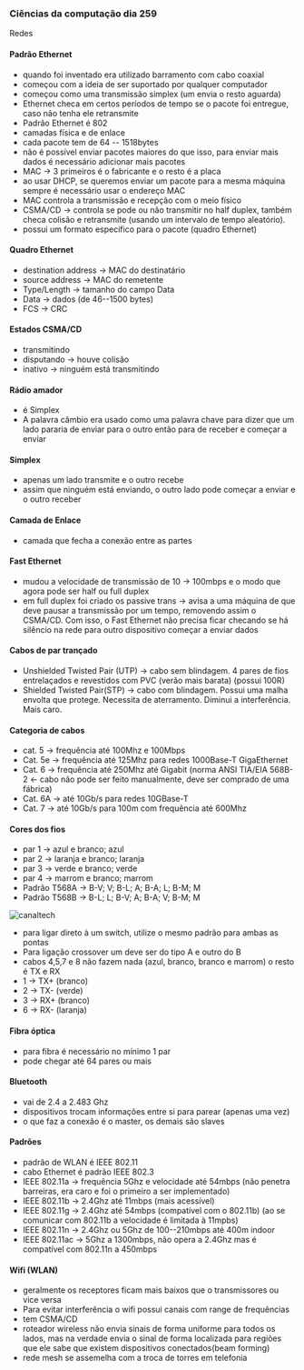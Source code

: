 




### Ciências da computação dia 259

Redes

#### Padrão Ethernet

-   quando foi inventado era utilizado barramento com cabo coaxial
-   começou com a ideia de ser suportado por qualquer computador
-   começou como uma transmissão simplex (um envia o resto aguarda)
-   Ethernet checa em certos períodos de tempo se o pacote foi entregue,
    caso não tenha ele retransmite
-   Padrão Ethernet é 802
-   camadas física e de enlace
-   cada pacote tem de 64 -- 1518bytes
-   não é possível enviar pacotes maiores do que isso, para enviar mais
    dados é necessário adicionar mais pacotes
-   MAC → 3 primeiros é o fabricante e o resto é a placa
-   ao usar DHCP, se queremos enviar um pacote para a mesma máquina
    sempre é necessário usar o endereço MAC
-   MAC controla a transmissão e recepção com o meio físico
-   CSMA/CD → controla se pode ou não transmitir no half duplex, também
    checa colisão e retransmite (usando um intervalo de tempo
    aleatório).
-   possui um formato especifico para o pacote (quadro Ethernet)

#### Quadro Ethernet

-   destination address → MAC do destinatário
-   source address → MAC do remetente
-   Type/Length → tamanho do campo Data
-   Data → dados (de 46--1500 bytes)
-   FCS → CRC

#### Estados CSMA/CD

-   transmitindo
-   disputando → houve colisão
-   inativo → ninguém está transmitindo

#### Rádio amador

-   é Simplex
-   A palavra câmbio era usado como uma palavra chave para dizer que um
    lado pararia de enviar para o outro então para de receber e começar
    a enviar

#### Simplex

-   apenas um lado transmite e o outro recebe
-   assim que ninguém está enviando, o outro lado pode começar a enviar
    e o outro receber

#### Camada de Enlace

-   camada que fecha a conexão entre as partes

#### Fast Ethernet

-   mudou a velocidade de transmissão de 10 → 100mbps e o modo que agora
    pode ser half ou full duplex
-   em full duplex foi criado os passive trans → avisa a uma máquina de
    que deve pausar a transmissão por um tempo, removendo assim o
    CSMA/CD. Com isso, o Fast Ethernet não precisa ficar checando se há
    silêncio na rede para outro dispositivo começar a enviar dados

#### Cabos de par trançado

-   Unshielded Twisted Pair (UTP) → cabo sem blindagem. 4 pares de fios
    entrelaçados e revestidos com PVC (verão mais barata) (possui 100R)
-   Shielded Twisted Pair(STP) → cabo com blindagem. Possui uma malha
    envolta que protege. Necessita de aterramento. Diminui a
    interferência. Mais caro.

#### Categoria de cabos

-   cat. 5 → frequência até 100Mhz e 100Mbps
-   Cat. 5e → frequência até 125Mhz para redes 1000Base-T GigaEthernet
-   Cat. 6 → frequência até 250Mhz até Gigabit (norma ANSI TIA/EIA
    568B-2 ← cabo não pode ser feito manualmente, deve ser comprado de
    uma fábrica)
-   Cat. 6A → até 10Gb/s para redes 10GBase-T
-   Cat. 7 → até 10Gb/s para 100m com frequência até 600Mhz

#### Cores dos fios

-   par 1 → azul e branco; azul
-   par 2 → laranja e branco; laranja
-   par 3 → verde e branco; verde
-   par 4 → marrom e branco; marrom
-   Padrão T568A → B-V; V; B-L; A; B-A; L; B-M; M
-   Padrão T568B → B-L; L; B-V; A; B-A; V; B-M; M

![[canaltech](https://canaltech.com.br/produtos/como-fazer-um-cabo-de-rede-209886/)](https://cdn-images-1.medium.com/max/800/0*i_JQmRdlzp74PBPy.png)

-   para ligar direto à um switch, utilize o mesmo padrão para ambas as
    pontas
-   Para ligação crossover um deve ser do tipo A e outro do B
-   cabos 4,5,7 e 8 não fazem nada (azul, branco, branco e marrom) o
    resto é TX e RX
-   1 → TX+ (branco)
-   2 → TX- (verde)
-   3 → RX+ (branco)
-   6 → RX- (laranja)

#### Fibra óptica

-   para fibra é necessário no mínimo 1 par
-   pode chegar até 64 pares ou mais

#### Bluetooth

-   vai de 2.4 a 2.483 Ghz
-   dispositivos trocam informações entre si para parear (apenas uma
    vez)
-   o que faz a conexão é o master, os demais são slaves

#### Padrões

-   padrão de WLAN é IEEE 802.11
-   cabo Ethernet é padrão IEEE 802.3
-   IEEE 802.11a → frequência 5Ghz e velocidade até 54mbps (não penetra
    barreiras, era caro e foi o primeiro a ser implementado)
-   IEEE 802.11b → 2.4Ghz até 11mbps (mais acessível)
-   IEEE 802.11g → 2.4Ghz até 54mbps (compatível com o 802.11b) (ao se
    comunicar com 802.11b a velocidade é limitada à 11mpbs)
-   IEEE 802.11n → 2.4Ghz ou 5Ghz de 100--210mbps até 400m indoor
-   IEEE 802.11ac → 5Ghz a 1300mbps, não opera a 2.4Ghz mas é compatível
    com 802.11n a 450mbps

#### Wifi (WLAN)

-   geralmente os receptores ficam mais baixos que o transmissores ou
    vice versa
-   Para evitar interferência o wifi possui canais com range de
    frequências
-   tem CSMA/CD
-   roteador wireless não envia sinais de forma uniforme para todos os
    lados, mas na verdade envia o sinal de forma localizada para regiões
    que ele sabe que existem dispositivos conectados(beam forming)
-   rede mesh se assemelha com a troca de torres em telefonia


